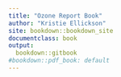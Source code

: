 ```yaml
---
title: "Ozone Report Book"
author: "Kristie Ellickson"
site: bookdown::bookdown_site
documentclass: book
output:
  bookdown::gitbook
#bookdown::pdf_book: default
---
```

